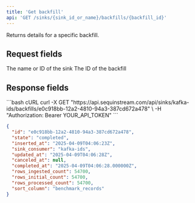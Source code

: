 ```yaml
---
title: 'Get backfill'
api: 'GET /sinks/{sink_id_or_name}/backfills/{backfill_id}'
---
```



Returns details for a specific backfill.

## Request fields

<ParamField path="sink_id_or_name" type="string" required>
  The name or ID of the sink
</ParamField>

<ParamField path="backfill_id" type="string" required>
  The ID of the backfill
</ParamField>

## Response fields

<ResponseSnippet />

<RequestExample>
  ```bash cURL
  curl -X GET "https://api.sequinstream.com/api/sinks/kafka-ids/backfills/e0c918bb-12a2-4810-94a3-387cd672a478" \
    -H "Authorization: Bearer YOUR_API_TOKEN"
  ```

  ```json Response
  {
    "id": "e0c918bb-12a2-4810-94a3-387cd672a478",
    "state": "completed",
    "inserted_at": "2025-04-09T04:06:23Z",
    "sink_consumer": "kafka-ids",
    "updated_at": "2025-04-09T04:06:28Z",
    "canceled_at": null,
    "completed_at": "2025-04-09T04:06:28.000000Z",
    "rows_ingested_count": 54700,
    "rows_initial_count": 54700,
    "rows_processed_count": 54700,
    "sort_column": "benchmark_records"
  }
  ```
</RequestExample> 